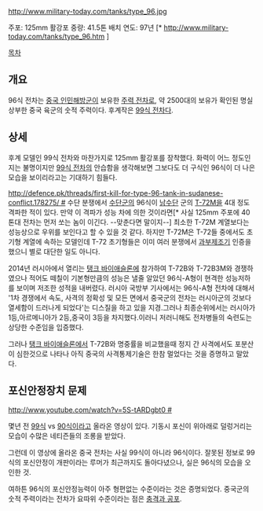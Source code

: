 http://www.military-today.com/tanks/type_96.jpg

주포: 125mm 활강포
중량: 41.5톤
배치 연도: 97년
[* http://www.military-today.com/tanks/type_96.htm ]

[[목차]]

== 개요 ==
96식 전차는 [[중국 인민해방군]]이 보유한 [[주력 전차]]로, 약 2500대의 보유가 확인된 명실상부한 중국 육군의 숫적 주력이다. 후계작은 [[99식 전차]]다.

== 상세 ==
후계 모델인 99식 전차와 마찬가지로 125mm 활강포를 장착했다. 화력이 어느 정도인지는 불명이지만 [[99식 전차]]의 안습함을 생각해보면 그보다도 더 구식인 96식이 더 나은 모습을 보이리라고는 기대하기 힘들다.

[[http://defence.pk/threads/first-kill-for-type-96-tank-in-sudanese-conflict.178275/ #]] 수단 분쟁에서 [[수단]]군의 96식이 [[남수단]] 군의 [[T-72]]M을 4대 정도 격파한 적이 있다. 만약 이 격파가 성능 차에 의한 것이라면[* 사실 125mm 주포에 40톤대 전차는 먼저 쏘는 놈이 이긴다. --맞춘다면 말이지--] 최소한 T-72M 계열보다는 성능상으로 우위를 보인다고 할 수 있을 것 같다. 하지만 T-72M은 T-72들 중에서도 초기형 계열에 속하는 모델인데 T-72 초기형들은 이미 여러 분쟁에서 [[과부제조기]] 인증을 했으니 별로 대단한 일도 아니다.

2014년 러시아에서 열리는 [[탱크 바이애슬론]]에 참가하여 T-72B와 T-72B3M와 경쟁하였으나 적어도 떼칠이 기본형만큼의 성능은 낼줄 알았던 96식-A형이 현격한 성능저하를 보이며 저조한 성적을 내버렸다. 러시아 국방부 기사에서는  96식-A형 전차에 대해서 '1차 경쟁에서 속도, 사격의 정확성 및 모든 면에서 중국군의 전차는 러시아군의 것보다 열세함이 드러나게 되었다'는 디스질을 하고 있을 지경.그러나 최종순위에서는 러시아가 1등,아르메니아가 2등,중국이 3등을 차지했다.이러니 저러니해도 전차병들의 숙련도는 상당한 수준임을 입증했다.

그러나 [[탱크 바이애슬론]]에서 T-72B와 명중률을 비교했을때 정지 간 사격에서도 포분산이 심한것으로 나타나 아직 중국의 사격통제기술은 한참 멀었다는 것을 증명하고 말았다.
== 포신안정장치 문제 ==
[[http://www.youtube.com/watch?v=5S-tARDgbt0 #]]

몇년 전 [[99식 전차|99식]] vs [[90식 전차|90식]]이라고 올라온 영상이 있다. 기동시 포신이 위아래로 덜렁거리는 모습이 수많은 네티즌들의 조롱을 받았다.

그런데 이 영상에 올라온 중국 전차는 사실 99식이 아니라 96식이다. 잘못된 정보로 99식의 포신안정이 개판이라는 루머가 최근까지도 돌아다녔으나, 실은 96식의 모습을 오인한 것.

여하튼 96식의 포신안정능력이 아주 형편없는 수준이라는 것은 증명되었다. 중국군의 숫적 주력이라는 전차가 요따위 수준이라는 점은 [[충격과 공포]].

